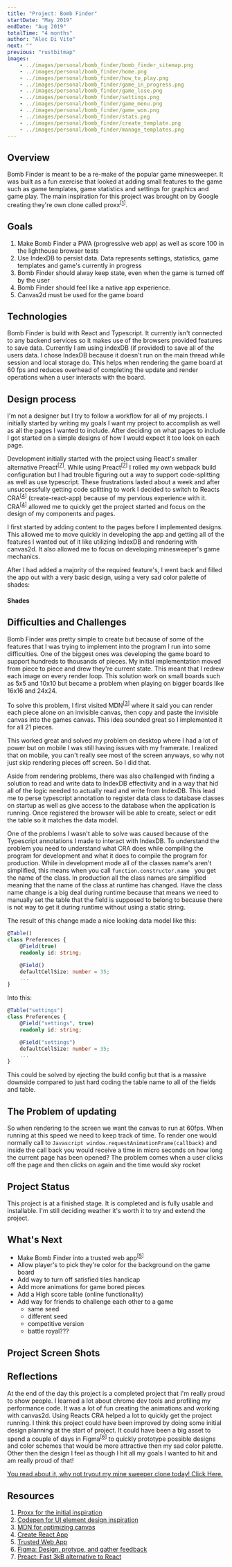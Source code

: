 ```yaml
---
title: "Project: Bomb Finder"
startDate: "May 2019"
endDate: "Aug 2019"
totalTime: "4 months"
author: "Alec Di Vito"
next: ""
previous: "rustbitmap"
images:
    - ../images/personal/bomb_finder/bomb_finder_sitemap.png
    - ../images/personal/bomb_finder/home.png
    - ../images/personal/bomb_finder/how_to_play.png
    - ../images/personal/bomb_finder/game_in_progress.png
    - ../images/personal/bomb_finder/game_lose.png
    - ../images/personal/bomb_finder/settings.png
    - ../images/personal/bomb_finder/game_menu.png
    - ../images/personal/bomb_finder/game_won.png
    - ../images/personal/bomb_finder/stats.png
    - ../images/personal/bomb_finder/create_template.png
    - ../images/personal/bomb_finder/manage_templates.png
---
```


## Overview

Bomb Finder is meant to be a re-make of the popular game minesweeper. It was built
as a fun exercise that looked at adding small features to the game such as game
templates, game statistics and settings for graphics and game play. The main
inspiration for this project was brought on by Google creating they're own clone
called proxx<sup>[[1](#proxx)]</sup>.

## Goals

1. Make Bomb Finder a PWA (progressive web app) as well as score 100 in the lighthouse browser tests
2. Use IndexDB to persist data. Data represents settings, statistics, game templates and game's currently in progress
3. Bomb Finder should alway keep state, even when the game is turned off by the user
4. Bomb Finder should feel like a native app experience.
5. Canvas2d must be used for the game board

## Technologies

Bomb Finder is build with React and Typescript. It currently isn't connected to
any backend services so it makes use of the browsers provided features to save
data. Currently I am using indexDB (if provided) to save all of the users data.
I chose IndexDB because it doesn't run on the main thread while session and
local storage do. This helps when rendering the game board at 60 fps and reduces
overhead of completing the update and render operations when a user interacts with
the board.

## Design process

I'm not a designer but I try to follow a workflow for all of my projects. I initially
started by writing my goals I want my project to accomplish as well as all the
pages I wanted to include. After deciding on what pages to include I got started
on a simple designs of how I would expect it too look on each page.

<div class="image--center">
    <props.images.bomb_finder_sitemap alt="Initial design of the sitemap" caption="sitemap for bomb finder"/>
</div>

Development initially started with the project using React's smaller alternative
Preact<sup>[[7](#preact)]</sup>. While using Preact<sup>[[7](#preact)]</sup> I rolled my own webpack build configuration but I had
trouble figuring out a way to support code-splitting as well as use typescript.
These frustrations lasted about a week and after unsuccessfully getting code splitting
to work I decided to switch to Reacts CRA<sup>[[4](#CRA)]</sup> (create-react-app) because of my
pervious experience with it. CRA<sup>[[4](#CRA)]</sup> allowed me to quickly get the
project started and focus on the design of my components and pages.

I first started by adding content to the pages before I implemented designs.
This allowed me to move quickly in developing the app and getting all of the features
I wanted out of it like utilizing IndexDB and rendering with canvas2d. It also
allowed me to focus on developing minesweeper's game mechanics.

After I had added a majority of the required feature's, I went back and filled
the app out with a very basic design, using a very sad color palette of shades:

<h4>Shades</h4>
<div>
    <span class="color--square bf-shade-1"></span>
    <span class="color--square bf-shade-2"></span>
    <span class="color--square bf-shade-3"></span>
</div>

## Difficulties and Challenges

Bomb Finder was pretty simple to create but because of some of the features that
I was trying to implement into the program I run into some difficulties. One
of the biggest ones was developing the game board to support hundreds to thousands
of pieces. My initial implementation moved from piece to piece and drew they're
current state. This meant that I redrew each image on every render loop. This
solution work on small boards such as 5x5 and 10x10 but became a problem when
playing on bigger boards like 16x16 and 24x24.

To solve this problem, I first visited MDN<sup>[[3](#MDN)]</sup> where it said you can
render each piece alone on an invisible canvas, then copy and paste the invisible canvas
into the games canvas. This idea sounded great so I implemented it for all 21 pieces.

This worked great and solved my problem on desktop where I had a lot of power but on
mobile I was still having issues with my framerate. I realized that on mobile, you
can't really see most of the screen anyways, so why not just skip rendering pieces
off screen. So I did that.

Aside from rendering problems, there was also challenged with finding a solution to read and write
data to IndexDB effectivity and in a way that hid all of the logic needed to actually
read and write from IndexDB. This lead me to perse typescript annotation to register
data class to database classes on startup as well as give access to the database
when the application is running. Once registered the browser will be able to create,
select or edit the table so it matches the data model.

One of the problems I wasn't able to solve was caused because of the Typescript annotations I made to
interact with IndexDB. To understand the problem you need to understand what CRA
does while compiling the program for development and what it does to compile the
program for production. While in development mode all of the classes
name's aren't simplified, this means when you call ```function.constructor.name ```
you get the name of the class. In production all the class names are simplified
meaning that the name of the class at runtime has changed. Have the class name
change is a big deal during runtime because that means we need to manually set
the table that the field is supposed to belong to because there is not way to
get it during runtime without using a static string.

The result of this change made a nice looking data model like this:

```Typescript
@Table()
class Preferences {
    @Field(true)
    readonly id: string;

    @Field()
    defaultCellSize: number = 35;
    ...
}
```

Into this:

```Typescript
@Table("settings")
class Preferences {
    @Field("settings", true)
    readonly id: string;

    @Field("settings")
    defaultCellSize: number = 35;
    ...
}
```

This could be solved by ejecting the build config but that is a massive downside
compared to just hard coding the table name to all of the fields and table.

## The Problem of updating

So when rendering to the screen we want the canvas to run at 60fps. When running
at this speed we need to keep track of time. To render one would normally call
to ```Javascript window.requestAnimationFrame(callback)``` and inside the call
back you would receive a time in micro seconds on how long the current page has
been opened? The problem comes when a user clicks off the page and then clicks
on again and the time would sky rocket

## Project Status

This project is at a finished stage. It is completed and is fully
usable and installable. I'm still deciding weather it's worth it to try and
extend the project.

## What's Next

- Make Bomb Finder into a trusted web app<sup>[[5](#TWA)]</sup>
- Allow player's to pick they're color for the background on the game board
- Add way to turn off satisfied tiles handicap
- Add more animations for game bored pieces
- Add a High score table (online functionality)
- Add way for friends to challenge each other to a game
  - same seed
  - different seed
  - competitive version
  - battle royal???

## Project Screen Shots

<div class="image--grid">
    <props.images.home alt="Home" />
    <props.images.game_menu alt="Game menu" />
    <props.images.manage_templates alt="manage game templates" />
    <props.images.create_template alt="create game templates" />
    <props.images.game_in_progress alt="game in progress" />
    <props.images.game_lose alt="game lost" />
    <props.images.game_won alt="game won" />
    <props.images.how_to_play alt="how to play game" />
    <props.images.settings alt="game settings" />
    <props.images.stats alt="game statistics" />
</div>

## Reflections

At the end of the day this project is a completed project that I'm really proud
to show people. I learned a lot about chrome dev tools and profiling my performance
code. It was a lot of fun creating the animations and working with canvas2d. Using
Reacts CRA helped a lot to quickly get the project running. I think this project
could have been improved by doing some initial design planning at the start of
project. It could have been a big asset to spend a couple of days in Figma<sup>[[6](#figma)]</sup>
to quickly prototype possible designs and color schemes that would be more attractive
then my sad color palette. Other then the design I feel as though I hit all my goals
I wanted to hit and am really proud of that!

<a href="https://alecdivito.github.io/bomb-finder/" target="_blank">
    You read about it, why not tryout my mine sweeper clone today! Click Here.
</a>

## Resources

1. <a href="https://proxx.app" id="proxx" rel="noopener noreferrer" target="_blank">Proxx for the initial inspiration</a>
2. <a href="https://codepen.io" rel="noopener noreferrer" target="_blank">Codepen for UI element design inspiration</a>
3. <a href="https://developer.mozilla.org/en-US/docs/Web/API/Canvas_API/Tutorial/Optimizing_canvas" id="MDN" rel="noopener noreferrer" target="_blank">MDN for optimizing canvas</a>
4. <a href="https://create-react-app.dev" id="CRA" rel="noopener noreferrer" target="_blank">Create React App</a>
5. <a href="https://developers.google.com/web/updates/2019/02/using-twa" id="TWA" rel="noopener noreferrer" target="_blank">Trusted Web App</a>
6. <a href="https://www.figma.com" id="figma" rel="noopener noreferrer" target="_blank">Figma: Design, protype, and gather feedback</a>
7. <a href="https://preactjs.com" id="preact" rel="noopener noreferrer" target="_blank">Preact: Fast 3kB alternative to React</a>
